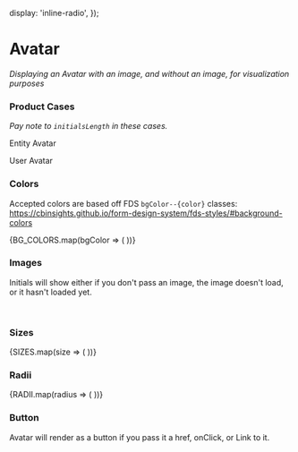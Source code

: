 

  display: 'inline-radio',
});

<Meta title="Components/Media/Avatar" decorators={[withKnobs]} component={Avatar} />

# Avatar

<ImportPath component={Avatar} section="media" />

<Story name="Knobs">
  <StoryWrapper>
    <StoryItem>
      <Avatar
        bgColor={options('bgColor', arrayToOptions(BG_COLORS), undefined, {
          display: 'inline-radio',
        })}
        radius={options('radius', arrayToOptions(RADII), undefined, {
          display: 'inline-radio',
        })}
        size={options('size', arrayToOptions(SIZES), undefined, {
          display: 'inline-radio',
        })}
        name={text('name', 'Samuel Jackson')}
        imgUrl={text('imgUrl', undefined)}
        initialsLength={options('initials', arrayToOptions(INITIALS_LENGTH), undefined, {
          display: 'inline-radio',
        })}
      />
    </StoryItem>
    <StoryItem>
      <Avatar
        bgColor={options('bgColor', arrayToOptions(BG_COLORS), undefined, {
          display: 'inline-radio',
        })}
        radius={options('radius', arrayToOptions(RADII), undefined, {
          display: 'inline-radio',
        })}
        size={options('size', arrayToOptions(SIZES), undefined, {
          display: 'inline-radio',
        })}
        name={text('name', 'Samuel Jackson')}
        imgUrl="http://placeimg.com/80/81/animals"
      />
    </StoryItem>
  </StoryWrapper>
</Story>

_Displaying an Avatar with an image, and without an image, for visualization purposes_

<Props of={Avatar} />

### Product Cases

_Pay note to `initialsLength` in these cases._

<Preview>
  <Story name="Product Cases">
    <StoryWrapper>
      <StoryItem>
        <p>Entity Avatar</p>
      </StoryItem>
      <StoryItem>
        <Avatar name="Hello Impecable" bgColor="navy" initialsLength={1} radius="square" />
      </StoryItem>
      <StoryItem>
        <p>User Avatar</p>
      </StoryItem>
      <StoryItem>
        <Avatar name="Hello Impecable" />
      </StoryItem>
    </StoryWrapper>
  </Story>
</Preview>

### Colors
Accepted colors are based off FDS `bgColor--{color}` classes: https://cbinsights.github.io/form-design-system/fds-styles/#background-colors

<Preview>
  <Story name="Colors">
    <StoryWrapper>
      <StoryItem>
        <Avatar name="default" />
      </StoryItem>
      {BG_COLORS.map(bgColor => (
        <StoryItem>
          <Avatar name={`${bgColor.slice(0,1)} ${bgColor.slice(1,2)}`} bgColor={bgColor} />
        </StoryItem>
      ))}
      <br />
    </StoryWrapper>
  </Story>
</Preview>

### Images
Initials will show either if you don't pass an image, the image doesn't load, or it hasn't loaded yet.

<Preview>
  <Story name="Variations">
    <StoryWrapper>
      <StoryItem>
        <Avatar name="Hello Impecable" imgUrl="http://placeimg.com/80/81/animals" />
      </StoryItem>
      <StoryItem>
        <Avatar name="Hello Impecable" imgUrl="invalid url" />
      </StoryItem>
      <br />
    </StoryWrapper>
  </Story>
</Preview>

### Sizes

<Preview>
  <Story name="Sizes">
    <StoryWrapper>
      {SIZES.map(size => (
        <StoryItem>
          <Avatar name="Hello Impecable " size={size} />
        </StoryItem>
      ))}
      <br />
    </StoryWrapper>
  </Story>
</Preview>

### Radii

<Preview>
  <Story name="Radii">
    <StoryWrapper>
      {RADII.map(radius => (
        <StoryItem>
          <Avatar name="Hello Impecable " radius={radius} />
        </StoryItem>
      ))}
    </StoryWrapper>
  </Story>
</Preview>

### Button

Avatar will render as a button if you pass it a href, onClick, or Link to it.

<Preview>
  <Story name="Button">
    <StoryWrapper>
      <StoryItem>
        <Avatar name="Hello Impecable" href="#" />
      </StoryItem>
      <StoryItem>
        <Avatar name="Hello Impecable" onClick={action('avatar-click')} />
      </StoryItem>
      <StoryItem>
        <Avatar name="Hello Impecable" imgUrl="http://placeimg.com/80/81/animals" href="#" />
      </StoryItem>
    </StoryWrapper>
  </Story>
</Preview>

